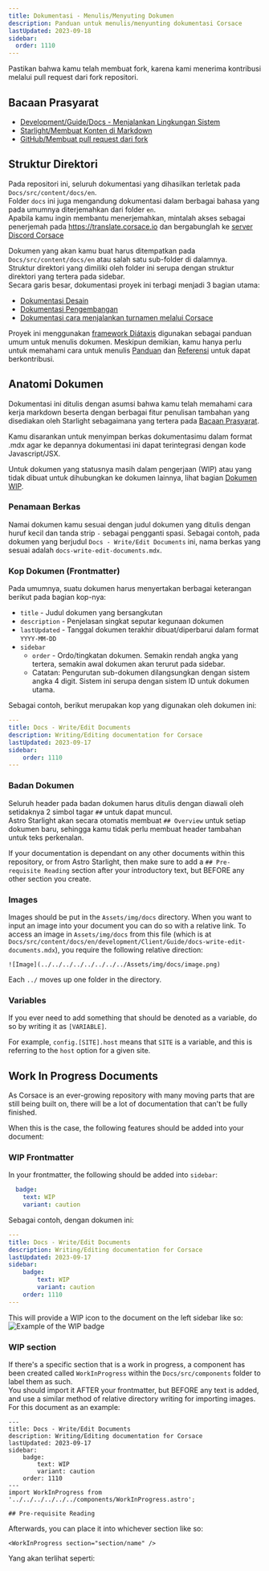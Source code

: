 ```yaml
---
title: Dokumentasi - Menulis/Menyuting Dokumen
description: Panduan untuk menulis/menyunting dokumentasi Corsace
lastUpdated: 2023-09-18
sidebar:
  order: 1110
---
```



Pastikan bahwa kamu telah membuat fork, karena kami menerima kontribusi melalui pull request dari fork repositori.

## Bacaan Prasyarat

*   [Development/Guide/Docs - Menjalankan Lingkungan Sistem](../docs-running-environment)
*   [Starlight/Membuat Konten di Markdown](https://starlight.astro.build/guides/authoring-content/)
*   [GitHub/Membuat pull request dari fork](https://docs.github.com/en/pull-requests/collaborating-with-pull-requests/proposing-changes-to-your-work-with-pull-requests/creating-a-pull-request-from-a-fork)

## Struktur Direktori

Pada repositori ini, seluruh dokumentasi yang dihasilkan terletak pada `Docs/src/content/docs/en`.\
Folder `docs` ini juga mengandung dokumentasi dalam berbagai bahasa yang pada umumnya diterjemahkan dari folder `en`.\
Apabila kamu ingin membantu menerjemahkan, mintalah akses sebagai penerjemah pada https://translate.corsace.io dan bergabunglah ke [server Discord Corsace](https://discord.gg/Z6vEMsr)

Dokumen yang akan kamu buat harus ditempatkan pada `Docs/src/content/docs/en` atau salah satu sub-folder di dalamnya.\
Struktur direktori yang dimiliki oleh folder ini serupa dengan struktur direktori yang tertera pada sidebar.\
Secara garis besar, dokumentasi proyek ini terbagi menjadi 3 bagian utama:

*   [Dokumentasi Desain](design)
*   [Dokumentasi Pengembangan](development)
*   [Dokumentasi cara menjalankan turnamen melalui Corsace](tournaments)

Proyek ini menggunakan [framework Diátaxis](https://diataxis.fr/) digunakan sebagai panduan umum untuk menulis dokumen. Meskipun demikian, kamu hanya perlu untuk memahami cara untuk menulis [Panduan](https://diataxis.fr/how-to-guides/) dan [Referensi](https://diataxis.fr/reference/) untuk dapat berkontribusi.

## Anatomi Dokumen

Dokumentasi ini ditulis dengan asumsi bahwa kamu telah memahami cara kerja markdown beserta dengan berbagai fitur penulisan tambahan yang disediakan oleh Starlight sebagaimana yang tertera pada [Bacaan Prasyarat](#pre-requisite-reading).

Kamu disarankan untuk menyimpan berkas dokumentasimu dalam format .mdx agar ke depannya dokumentasi ini dapat terintegrasi dengan kode Javascript/JSX.

Untuk dokumen yang statusnya masih dalam pengerjaan (WIP) atau yang tidak dibuat untuk dihubungkan ke dokumen lainnya, lihat bagian [Dokumen WIP](#work-in-progress-documents).

### Penamaan Berkas

Namai dokumen kamu sesuai dengan judul dokumen yang ditulis dengan huruf kecil dan tanda strip `-` sebagai pengganti spasi.
Sebagai contoh, pada dokumen yang berjudul `Docs - Write/Edit Documents` ini, nama berkas yang sesuai adalah `docs-write-edit-documents.mdx`.

### Kop Dokumen (Frontmatter)

Pada umumnya, suatu dokumen harus menyertakan berbagai keterangan berikut pada bagian kop-nya:

*   `title` - Judul dokumen yang bersangkutan
*   `description` - Penjelasan singkat seputar kegunaan dokumen
*   `lastUpdated` - Tanggal dokumen terakhir dibuat/diperbarui dalam format `YYYY-MM-DD`
*   `sidebar`
    *   `order` - Ordo/tingkatan dokumen. Semakin rendah angka yang tertera, semakin awal dokumen akan terurut pada sidebar.
    *   Catatan: Pengurutan sub-dokumen dilangsungkan dengan sistem angka 4 digit. Sistem ini serupa dengan sistem ID untuk dokumen utama.

Sebagai contoh, berikut merupakan kop yang digunakan oleh dokumen ini:

```yml
---
title: Docs - Write/Edit Documents
description: Writing/Editing documentation for Corsace
lastUpdated: 2023-09-17
sidebar:
    order: 1110
---
```

### Badan Dokumen

Seluruh header pada badan dokumen harus ditulis dengan diawali oleh setidaknya 2 simbol tagar `##` untuk dapat muncul.\
Astro Starlight akan secara otomatis membuat `## Overview` untuk setiap dokumen baru, sehingga kamu tidak perlu membuat header tambahan untuk teks perkenalan.

If your documentation is dependant on any other documents within this repository, or from Astro Starlight, then make sure to add a `## Pre-requisite Reading` section after your introductory text, but BEFORE any other section you create.

### Images

Images should be put in the `Assets/img/docs` directory. When you want to input an image into your document you can do so with a relative link.
To access an image in `Assets/img/docs` from this file (which is at `Docs/src/content/docs/en/development/Client/Guide/docs-write-edit-documents.mdx`), you require the following relative direction:

```mdx
![Image](../../../../../../../../Assets/img/docs/image.png)
```

Each `../` moves up one folder in the directory.

### Variables

If you ever need to add something that should be denoted as a variable, do so by writing it as `[VARIABLE]`.

For example, `config.[SITE].host` means that `SITE` is a variable, and this is referring to the `host` option for a given site.

## Work In Progress Documents

As Corsace is an ever-growing repository with many moving parts that are still being built on, there will be a lot of documentation that can't be fully finished.

When this is the case, the following features should be added into your document:

### WIP Frontmatter

In your frontmatter, the following should be added into `sidebar`:

```yml
  badge:
    text: WIP
    variant: caution
```

Sebagai contoh, dengan dokumen ini:

```yml
---
title: Docs - Write/Edit Documents
description: Writing/Editing documentation for Corsace
lastUpdated: 2023-09-17
sidebar:
    badge:
        text: WIP
        variant: caution
    order: 1110
---
```

This will provide a WIP icon to the document on the left sidebar like so:\
![Example of the WIP badge](../../../../../../../../Assets/img/docs/wipExample.png)

### WIP section

If there's a specific section that is a work in progress, a component has been created called `WorkInProgress` within the `Docs/src/components` folder to label them as such.\
You should import it AFTER your frontmatter, but BEFORE any text is added, and use a similar method of relative directory writing for importing images.\
For this document as an example:

```mdx
---
title: Docs - Write/Edit Documents
description: Writing/Editing documentation for Corsace
lastUpdated: 2023-09-17
sidebar:
    badge:
        text: WIP
        variant: caution
    order: 1110
---
import WorkInProgress from '../../../../../../components/WorkInProgress.astro';

## Pre-requisite Reading
```

Afterwards, you can place it into whichever section like so:

```mdx
<WorkInProgress section="section/name" />
```

Yang akan terlihat seperti:

<WorkInProgress section="section/name" />
